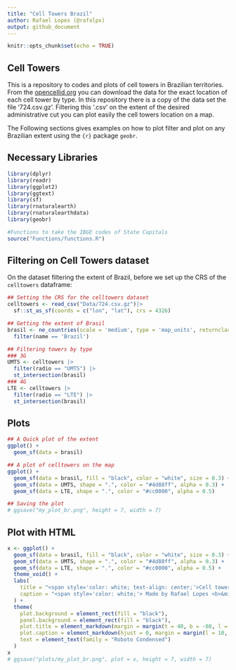 ```yaml
---
title: "Cell Towers Brazil"
author: Rafael Lopes (@rafalpx)
output: github_document
---
```


```r
knitr::opts_chunk$set(echo = TRUE)
```

## Cell Towers

This is a repository to codes and plots of cell towers in Brazilian territories. From the [opencellid.org](opencellid.org) you can download the data for the exact location of each cell tower by type. In this repository there is a copy of the data set the file '724.csv.gz'. Filtering this '.csv' on the extent of the desired administrative cut you can plot easily the cell towers location on a map.

The Following sections gives examples on how to plot filter and plot on any Brazilian extent using the `{r}` package `geobr`.

## Necessary Libraries

```r
library(dplyr)
library(readr)
library(ggplot2)
library(ggtext)
library(sf)
library(rnaturalearth)
library(rnaturalearthdata)
library(geobr)

#Functions to take the IBGE codes of State Capitals
source("Functions/functions.R")
```

## Filtering on Cell Towers dataset

On the dataset filtering the extent of Brazil, before we set up the CRS of the `celltowers` dataframe:

```r
## Setting the CRS for the celltowers dataset
celltowers <- read_csv("Data/724.csv.gz")|> 
  sf::st_as_sf(coords = c("lon", "lat"), crs = 4326)

## Getting the extent of Brasil
brasil <- ne_countries(scale = 'medium', type = 'map_units', returnclass = 'sf') |>
  filter(name == 'Brazil')

## Filtering towers by type
### 3G
UMTS <- celltowers |> 
  filter(radio == "UMTS") |>
  st_intersection(brasil)
### 4G
LTE <- celltowers |> 
  filter(radio == "LTE") |>
  st_intersection(brasil)
```

## Plots

```r
## A Quick plot of the extent
ggplot() + 
  geom_sf(data = brasil)

## A plot of celltowers on the map
ggplot() + 
  geom_sf(data = brasil, fill = "black", color = "white", size = 0.3) + 
  geom_sf(data = UMTS, shape = ".", color = "#4d88ff", alpha = 0.3) +
  geom_sf(data = LTE, shape = ".", color = "#cc0000", alpha = 0.5)

## Saving the plot
# ggsave("my_plot_br.png", height = 7, width = 7) 
```


## Plot with HTML

```r
x <- ggplot() + 
  geom_sf(data = brasil, fill = "black", color = "white", size = 0.3) + 
  geom_sf(data = UMTS, shape = ".", color = "#4d88ff", alpha = 0.3) +
  geom_sf(data = LTE, shape = ".", color = "#cc0000", alpha = 0.5) +
  theme_void() +
  labs(
    title = "<span style='color: white; text-align: center;'>Cell tower distribution with <br> <span style='color: #cc0000'>4G</span> (LTE) and <span style='color: #4d88ff'>3G</span> (UMTS)</span>",
    caption = "<span style='color: white;'> Made by Rafael Lopes <b>&middot;</b> <br>Original plot by Dominic Royé and with codes by Etienne Bacher <b>&middot;</b> Data from opencellid.org </span></br>"
  ) +
  theme(
    plot.background = element_rect(fill = "black"),
    panel.background = element_rect(fill = "black"),
    plot.title = element_markdown(margin = margin(t = 40, b = -60, l = 10), size = 20),
    plot.caption = element_markdown(hjust = 0, margin = margin(l = 10, b = 20, t = -30)),
    text = element_text(family = "Roboto Condensed")
  )
x
# ggsave("plots/my_plot_br.png", plot = x, height = 7, width = 7)
```

